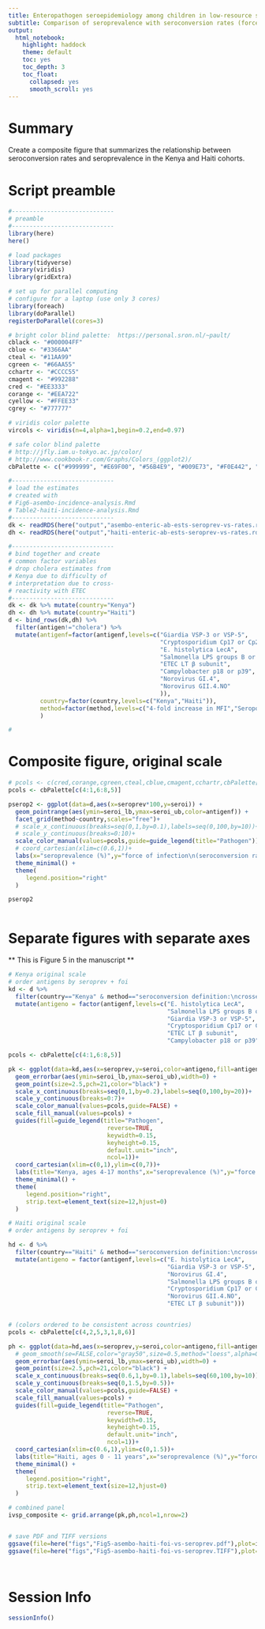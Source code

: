 ```yaml
---
title: Enteropathogen seroepidemiology among children in low-resource settings
subtitle: Comparison of seroprevalence with seroconversion rates (force of infection) in Haiti and Kenya, Figure 5
output:
  html_notebook:
    highlight: haddock
    theme: default
    toc: yes
    toc_depth: 3
    toc_float:
      collapsed: yes
      smooth_scroll: yes
---
```


# Summary

Create a composite figure that summarizes the relationship between seroconversion rates and seroprevalence in the Kenya and Haiti cohorts. 

# Script preamble
```r
#-----------------------------
# preamble
#-----------------------------
library(here)
here()

# load packages
library(tidyverse)
library(viridis)
library(gridExtra)

# set up for parallel computing
# configure for a laptop (use only 3 cores)
library(foreach)
library(doParallel)
registerDoParallel(cores=3)

# bright color blind palette:  https://personal.sron.nl/~pault/ 
cblack <- "#000004FF"
cblue <- "#3366AA"
cteal <- "#11AA99"
cgreen <- "#66AA55"
cchartr <- "#CCCC55"
cmagent <- "#992288"
cred <- "#EE3333"
corange <- "#EEA722"
cyellow <- "#FFEE33"
cgrey <- "#777777"

# viridis color palette
vircols <- viridis(n=4,alpha=1,begin=0.2,end=0.97)

# safe color blind palette
# http://jfly.iam.u-tokyo.ac.jp/color/
# http://www.cookbook-r.com/Graphs/Colors_(ggplot2)/
cbPalette <- c("#999999", "#E69F00", "#56B4E9", "#009E73", "#F0E442", "#0072B2", "#D55E00", "#CC79A7")

```


```r
#-----------------------------
# load the estimates
# created with 
# Fig6-asembo-incidence-analysis.Rmd
# Table2-haiti-incidence-analysis.Rmd
#-----------------------------
dk <- readRDS(here("output","asembo-enteric-ab-ests-seroprev-vs-rates.rds"))
dh <- readRDS(here("output","haiti-enteric-ab-ests-seroprev-vs-rates.rds"))

#-----------------------------
# bind together and create
# common factor variables
# drop cholera estimates from
# Kenya due to difficulty of 
# interpretation due to cross-
# reactivity with ETEC
#-----------------------------
dk <- dk %>% mutate(country="Kenya")
dh <- dh %>% mutate(country="Haiti")
d <- bind_rows(dk,dh) %>%
  filter(antigen!="cholera") %>%
  mutate(antigenf=factor(antigenf,levels=c("Giardia VSP-3 or VSP-5",
                                           "Cryptosporidium Cp17 or Cp23",
                                           "E. histolytica LecA",
                                           "Salmonella LPS groups B or D",
                                           "ETEC LT β subunit",
                                           "Campylobacter p18 or p39",
                                           "Norovirus GI.4",
                                           "Norovirus GII.4.NO"
                                           )),
         country=factor(country,levels=c("Kenya","Haiti")),
         method=factor(method,levels=c("4-fold increase in MFI","Seropositivity cutoff"),labels=c("seroconversion definition:\n4-fold increase in IgG","seroconversion definition:\ncrossed seropositivity cutoff"))
         )

# 

```



# Composite figure, original scale
```r


# pcols <- c(cred,corange,cgreen,cteal,cblue,cmagent,cchartr,cbPalette[c(8,5)])
pcols <- cbPalette[c(4:1,6:8,5)]

pserop2 <- ggplot(data=d,aes(x=seroprev*100,y=seroi)) +
  geom_pointrange(aes(ymin=seroi_lb,ymax=seroi_ub,color=antigenf)) +
  facet_grid(method~country,scales="free")+
  # scale_x_continuous(breaks=seq(0,1,by=0.1),labels=seq(0,100,by=10))+
  # scale_y_continuous(breaks=0:10)+
  scale_color_manual(values=pcols,guide=guide_legend(title="Pathogen")) +
  # coord_cartesian(xlim=c(0.6,1))+
  labs(x="seroprevalence (%)",y="force of infection\n(seroconversion rate per child-year)")+
  theme_minimal() +
  theme(
     legend.position="right"
  )

pserop2



```

# Separate figures with separate axes

** This is Figure 5 in the manuscript **

```r

# Kenya original scale
# order antigens by seroprev + foi 
kd <- d %>% 
  filter(country=="Kenya" & method=="seroconversion definition:\ncrossed seropositivity cutoff") %>%
  mutate(antigeno = factor(antigenf,levels=c("E. histolytica LecA",
                                             "Salmonella LPS groups B or D",
                                             "Giardia VSP-3 or VSP-5",
                                             "Cryptosporidium Cp17 or Cp23",
                                             "ETEC LT β subunit",
                                             "Campylobacter p18 or p39")))

pcols <- cbPalette[c(4:1,6:8,5)]

pk <- ggplot(data=kd,aes(x=seroprev,y=seroi,color=antigeno,fill=antigeno)) +
  geom_errorbar(aes(ymin=seroi_lb,ymax=seroi_ub),width=0) +
  geom_point(size=2.5,pch=21,color="black") +
  scale_x_continuous(breaks=seq(0,1,by=0.2),labels=seq(0,100,by=20))+
  scale_y_continuous(breaks=0:7)+
  scale_color_manual(values=pcols,guide=FALSE) +
  scale_fill_manual(values=pcols) +
  guides(fill=guide_legend(title="Pathogen", 
                            reverse=TRUE,
                            keywidth=0.15,
                            keyheight=0.15,
                            default.unit="inch",
                            ncol=1))+
  coord_cartesian(xlim=c(0,1),ylim=c(0,7))+
  labs(title="Kenya, ages 4-17 months",x="seroprevalence (%)",y="force of infection\n(seroconversion rate per child-year)")+
  theme_minimal() +
  theme(
     legend.position="right",
     strip.text=element_text(size=12,hjust=0)
  )

# Haiti original scale
# order antigens by seroprev + foi 

hd <- d %>% 
  filter(country=="Haiti" & method=="seroconversion definition:\ncrossed seropositivity cutoff") %>%
  mutate(antigeno = factor(antigenf,levels=c("E. histolytica LecA",
                                             "Giardia VSP-3 or VSP-5",
                                             "Norovirus GI.4",
                                             "Salmonella LPS groups B or D",
                                             "Cryptosporidium Cp17 or Cp23",
                                             "Norovirus GII.4.NO",
                                             "ETEC LT β subunit")))


# (colors ordered to be consistent across countries)
pcols <- cbPalette[c(4,2,5,3,1,8,6)]

ph <- ggplot(data=hd,aes(x=seroprev,y=seroi,color=antigeno,fill=antigeno)) +
  # geom_smooth(se=FALSE,color="gray50",size=0.5,method="loess",alpha=0.5,linetype="dashed")+
  geom_errorbar(aes(ymin=seroi_lb,ymax=seroi_ub),width=0) +
  geom_point(size=2.5,pch=21,color="black") +
  scale_x_continuous(breaks=seq(0.6,1,by=0.1),labels=seq(60,100,by=10))+
  scale_y_continuous(breaks=seq(0,1.5,by=0.5))+
  scale_color_manual(values=pcols,guide=FALSE) +
  scale_fill_manual(values=pcols) +
  guides(fill=guide_legend(title="Pathogen", 
                            reverse=TRUE,
                            keywidth=0.15,
                            keyheight=0.15,
                            default.unit="inch",
                            ncol=1))+
  coord_cartesian(xlim=c(0.6,1),ylim=c(0,1.5))+
  labs(title="Haiti, ages 0 - 11 years",x="seroprevalence (%)",y="force of infection\n(seroconversion rate per child-year)")+
  theme_minimal() +
  theme(
     legend.position="right",
     strip.text=element_text(size=12,hjust=0)
  )

# combined panel
ivsp_composite <- grid.arrange(pk,ph,ncol=1,nrow=2)


# save PDF and TIFF versions
ggsave(file=here("figs","Fig5-asembo-haiti-foi-vs-seroprev.pdf"),plot=ivsp_composite,device=cairo_pdf,height=8,width=6)
ggsave(file=here("figs","Fig5-asembo-haiti-foi-vs-seroprev.TIFF"),plot=ivsp_composite,device="tiff",height=8,width=6)

  
```




# Session Info
```r
sessionInfo()
```




